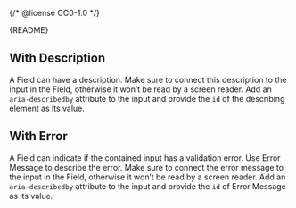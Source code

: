 {/* @license CC0-1.0 */}


<Meta of={FieldStories} />

<Markdown>{README}</Markdown>

<Primary />

<Controls />

## With Description

A Field can have a description.
Make sure to connect this description to the input in the Field,
otherwise it won’t be read by a screen reader.
Add an `aria-describedby` attribute to the input and provide the `id` of the describing element as its value.

<Canvas of={FieldStories.WithDescription} />

## With Error

A Field can indicate if the contained input has a validation error.
Use Error Message to describe the error.
Make sure to connect the error message to the input in the Field,
otherwise it won’t be read by a screen reader.
Add an `aria-describedby` attribute to the input and provide the `id` of Error Message as its value.

<Canvas of={FieldStories.WithError} />
